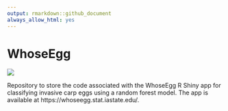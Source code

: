 ```yaml
---
output: rmarkdown::github_document
always_allow_html: yes
---
```


# WhoseEgg

![](www/eggs-in-a-row.jpeg)

Repository to store the code associated with the WhoseEgg R Shiny app for classifying invasive carp eggs using a random forest model. The app is available at https://whoseegg.stat.iastate.edu/.